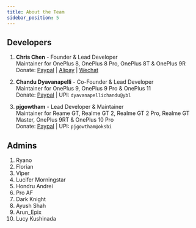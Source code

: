 ```yaml
---
title: About the Team
sidebar_position: 5
---
```


## Developers

1. **Chris Chen** - Founder & Lead Developer <br/>
Maintainer for OnePlus 8, OnePlus 8 Pro, OnePlus 8T & OnePlus 9R<br />
Donate: [Paypal](https://www.paypal.me/cjh1356) | [Alipay](https://i.imgur.com/1q7UBqA.png) | [Wechat](https://i.imgur.com/ERBKrtN.png)

2. **Chandu Dyavanapelli** - Co-Founder & Lead Developer <br/>
Maintainer for OnePlus 9, OnePlus 9 Pro & OnePlus 11<br />
Donate: [Paypal](https://www.paypal.me/ChanduDyavanapelli) | UPI: `dyavanapellichandu@ybl`

3. **pjgowtham** - Lead Developer & Maintainer <br/>
Maintainer for Reame GT, Realme GT 2, Realme GT 2 Pro, Realme GT Master, OnePlus 9RT & OnePlus 10 Pro<br />
Donate: [Paypal](https://www.paypal.me/pjgowtham) | UPI: `pjgowtham@oksbi`

## Admins

1. Ryano
2. Florian
3. Viper
4. Lucifer Morningstar
5. Hondru Andrei
6. Pro AF
7. Dark Knight
8. Ayush Shah
9. Arun_Epix
10. Lucy Kushinada